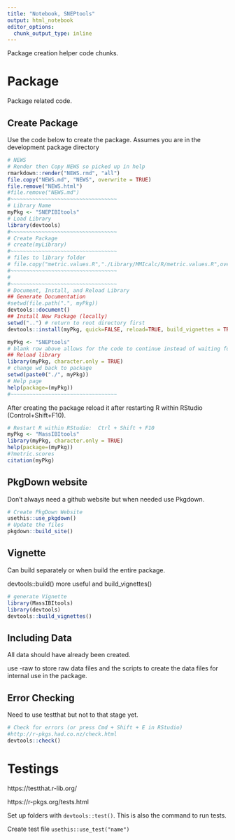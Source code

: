 ```yaml
---
title: "Notebook, SNEPtools"
output: html_notebook
editor_options: 
  chunk_output_type: inline
---
```


Package creation helper code chunks.

# Package

Package related code.

## Create Package
Use the code below to create the package.  Assumes you are in the development package directory

```r
# NEWS
# Render then Copy NEWS so picked up in help
rmarkdown::render("NEWS.rmd", "all")
file.copy("NEWS.md", "NEWS", overwrite = TRUE)
file.remove("NEWS.html")
#file.remove("NEWS.md")
#~~~~~~~~~~~~~~~~~~~~~~~~~~~~~~~~~~
# Library Name
myPkg <- "SNEPIBItools"
# Load Library
library(devtools)
#~~~~~~~~~~~~~~~~~~~~~~~~~~~~~~~~~~
# Create Package
# create(myLibrary)
#~~~~~~~~~~~~~~~~~~~~~~~~~~~~~~~~~~
# files to library folder
# file.copy("metric.values.R","./Library/MMIcalc/R/metric.values.R",overwrite=TRUE)
#~~~~~~~~~~~~~~~~~~~~~~~~~~~~~~~~~~
#
#~~~~~~~~~~~~~~~~~~~~~~~~~~~~~~~~~~
# Document, Install, and Reload Library
## Generate Documentation
#setwd(file.path(".", myPkg))
devtools::document()
## Install New Package (locally)
setwd("..") # return to root directory first
devtools::install(myPkg, quick=FALSE, reload=TRUE, build_vignettes = TRUE)

myPkg <- "SNEPtools"
# blank row above allows for the code to continue instead of waiting for user response to pkg updates.
## Reload library
library(myPkg, character.only = TRUE)
# change wd back to package
setwd(paste0("./", myPkg))
# Help page
help(package=(myPkg))
#~~~~~~~~~~~~~~~~~~~~~~~~~~~~~~~~~~
```

After creating the package reload it after restarting R within RStudio (Control+Shift+F10).

```r
# Restart R within RStudio:  Ctrl + Shift + F10
myPkg <- "MassIBItools"
library(myPkg, character.only = TRUE)
help(package=(myPkg))
#?metric.scores 
citation(myPkg)
```

## PkgDown website
Don't always need a github website but when needed use Pkgdown.
```r
# Create PkgDown Website
usethis::use_pkgdown()
# Update the files
pkgdown::build_site()
```


## Vignette
Can build separately or when build the entire package.

devtools::build() more useful and build_vignettes()

```r
# generate Vignette
library(MassIBItools)
library(devtools)
devtools::build_vignettes()
```

## Including Data
All data should have already been created.

use \data-raw\ to store raw data files and the scripts to create the data files 
for internal use in the package.

## Error Checking
Need to use testthat but not to that stage yet.
```r
# Check for errors (or press Cmd + Shift + E in RStudio)
#http://r-pkgs.had.co.nz/check.html
devtools::check()
```

# Testings

https://testthat.r-lib.org/

https://r-pkgs.org/tests.html

Set up folders with `devtools::test()`.  This is also the command to run tests.

Create test file `usethis::use_test("name")`
